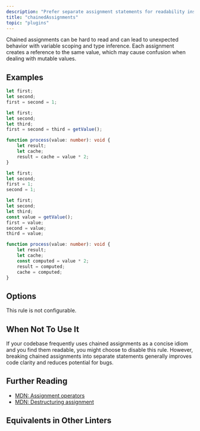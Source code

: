```yaml
---
description: "Prefer separate assignment statements for readability instead of chaining assignments."
title: "chainedAssignments"
topic: "plugins"
---
```



<RuleSummary plugin="ts" rule="chainedAssignments" />

Chained assignments can be hard to read and can lead to unexpected behavior with variable scoping and type inference.
Each assignment creates a reference to the same value, which may cause confusion when dealing with mutable values.

## Examples

<Tabs>
<TabItem label="❌ Incorrect">

```ts
let first;
let second;
first = second = 1;
```

```ts
let first;
let second;
let third;
first = second = third = getValue();
```

```ts
function process(value: number): void {
	let result;
	let cache;
	result = cache = value * 2;
}
```

</TabItem>
<TabItem label="✅ Correct">

```ts
let first;
let second;
first = 1;
second = 1;
```

```ts
let first;
let second;
let third;
const value = getValue();
first = value;
second = value;
third = value;
```

```ts
function process(value: number): void {
	let result;
	let cache;
	const computed = value * 2;
	result = computed;
	cache = computed;
}
```

</TabItem>
</Tabs>

## Options

This rule is not configurable.

## When Not To Use It

If your codebase frequently uses chained assignments as a concise idiom and you find them readable, you might choose to disable this rule.
However, breaking chained assignments into separate statements generally improves code clarity and reduces potential for bugs.

## Further Reading

- [MDN: Assignment operators](https://developer.mozilla.org/en-US/docs/Web/JavaScript/Reference/Operators/Assignment)
- [MDN: Destructuring assignment](https://developer.mozilla.org/en-US/docs/Web/JavaScript/Reference/Operators/Destructuring_assignment)

## Equivalents in Other Linters

<RuleEquivalents pluginId="ts" ruleId="chainedAssignments" />
